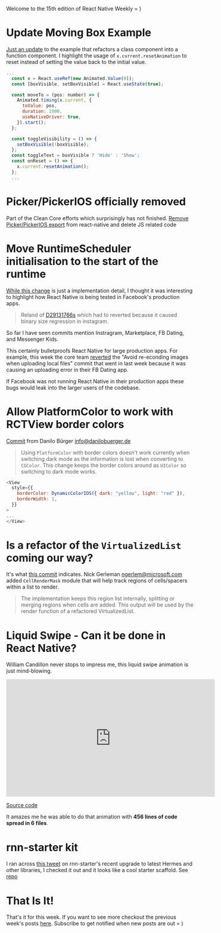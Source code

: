 
Welcome to the 15th edition of React Native Weekly = ) 


# Update Moving Box Example 

[Just an update](https://github.com/facebook/react-native/commit/fafd2903f11) to the example that refactors a class component into a function component. I highlight the usage of `x.current.resetAnimation` to reset instead of setting the value back to the initial value.

```javascript
...
  const x = React.useRef(new Animated.Value(0));
  const [boxVisible, setBoxVisible] = React.useState(true);

  const moveTo = (pos: number) => {
    Animated.timing(x.current, {
      toValue: pos,
      duration: 1000,
      useNativeDriver: true,
    }).start();
  };

  const toggleVisibility = () => {
    setBoxVisible(!boxVisible);
  };
  const toggleText = boxVisible ? 'Hide' : 'Show';
  const onReset = () => {
    x.current.resetAnimation();
  };
  ...
```


# Picker/PickerIOS officially removed

Part of the Clean Core efforts which surprisingly has not finished. [Remove Picker/PickerIOS export](https://github.com/facebook/react-native/commit/ad0ccac0d64) from react-native and delete JS related code



# Move RuntimeScheduler initialisation to the start of the runtime

[While this change](https://github.com/facebook/react-native/commit/130b0f69eeb) is just a implementation detail, I thought it was interesting to highlight how React Native is being tested in Facebook's production apps. 


> Reland of [D29131766s](https://github.com/facebook/react-native/commit/18165367b0347fc46cd52a6ac00afcf62d05cb30) which had to reverted because it caused binary size regression in instagram.

So far I have seen commits mention Instragram, Marketplace, FB Dating, and Messenger Kids.

This certainly bulletproofs React Native for large production apps. For example, this week the core team [reverted](https://github.com/facebook/react-native/commit/e83feffeba5) the "Avoid re-econding images when uploading local files" commit that went in last week because it was causing an uploading error in their FB Dating app.

If Facebook was not running React Native in their production apps these bugs would leak into the larger users of the codebase.


# Allow PlatformColor to work with RCTView border colors

[Commit](https://github.com/facebook/react-native/commit/c974cbff04a) from Danilo Bürger <info@danilobuerger.de>

> Using `PlatformColor` with border colors doesn't work currently when switching dark mode as the information is lost when converting to `CGColor`. This change keeps the border colors around as `UIColor` so switching to dark mode works.

```javascript
<View
  style={{
    borderColor: DynamicColorIOS({ dark: "yellow", light: "red" }),
    borderWidth: 1,
  }}
>
...
</View>
```

 

# Is a refactor of the `VirtualizedList` coming our way?


It's what [this commit](https://github.com/facebook/react-native/commit/5cb2debbea5) indicates. Nick Gerleman <ngerlem@microsoft.com> added `CellRenderMask` module that will help track regions of cells/spacers within a list to render. 

> The implementation keeps this region list internally, splitting or merging regions when cells are added. This output will be used by the render function of a refactored VirtualizedList.



# Liquid Swipe - Can it be done in React Native?

William Candillon never stops to impress me, this liquid swipe animation is just mind-blowing.

<iframe width="560" height="315" src="https://www.youtube.com/embed/6jxy5wfNpk0?start=2538" title="YouTube video player" frameborder="0" allow="accelerometer; autoplay; clipboard-write; encrypted-media; gyroscope; picture-in-picture" allowfullscreen></iframe>

[Source code](https://github.com/wcandillon/can-it-be-done-in-react-native/tree/master/season4/src/LiquidSwipe)

It amazes me he was able to do that animation with **456 lines of code spread in 6 files**.

# rnn-starter kit

I ran across [this tweet](https://twitter.com/kanzitelli/status/1407140598814064643) on rnn-starter's recent upgrade to latest Hermes and other libraries, I checked it out and it looks like a cool starter scaffold. See [repo](https://github.com/kanzitelli/rnn-starter) 

# That Is It!

That's it for this week. If you want to see more checkout the previous week's posts [here](/tags/react-native). Subscribe to get notified when new posts are out = )



